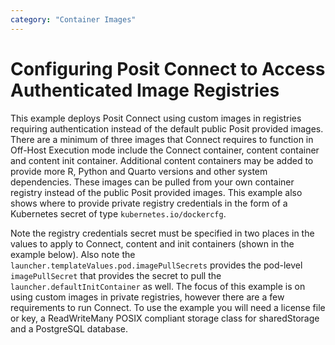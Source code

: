 ```yaml
---
category: "Container Images"
---
```


# Configuring Posit Connect to Access Authenticated Image Registries

This example deploys Posit Connect using custom images in registries requiring authentication instead of the default public Posit provided images.
There are a minimum of three images that Connect requires to function in Off-Host Execution mode include the Connect container, content container and content init container. 
Additional content containers may be added to provide more R, Python and Quarto versions and other system dependencies.
These images can be pulled from your own container registry instead of the public Posit provided images. 
This example also shows where to provide private registry credentials in the form of a Kubernetes secret of type
`kubernetes.io/dockercfg`.

Note the registry credentials secret must be specified in two places in the values to apply to Connect, content and init containers (shown in the example below).
Also note the `launcher.templateValues.pod.imagePullSecrets` provides the pod-level `imagePullSecret` that provides the secret to pull the `launcher.defaultInitContainer` as well.
The focus of this example is on using custom images in private registries, however there are a few requirements to run Connect.
To use the example you will need a license file or key, a ReadWriteMany POSIX compliant storage class for sharedStorage and a PostgreSQL database.

```.yaml
```